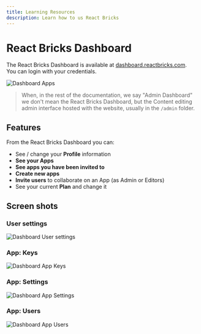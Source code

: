 ```yaml
---
title: Learning Resources
description: Learn how to us React Bricks
---
```


# React Bricks Dashboard

The React Bricks Dashboard is available at [dashboard.reactbricks.com](https://dashboard.reactbricks.com).  
You can login with your credentials.

![Dashboard Apps](/images/dashboard_apps.png)

> When, in the rest of the documentation, we say "Admin Dashboard" we don't mean the React Bricks Dashboard, but the Content editing admin interface hosted with the website, usually in the `/admin` folder.

## Features

From the React Bricks Dashboard you can:

- See / change your **Profile** information
- **See your Apps**
- **See apps you have been invited to**
- **Create new apps**
- **Invite users** to collaborate on an App (as Admin or Editors)
- See your current **Plan** and change it

## Screen shots

### User settings

![Dashboard User settings](/images/dashboard_user_settings.png)

### App: Keys

![Dashboard App Keys](/images/dashboard_app_keys.png)

### App: Settings

![Dashboard App Settings](/images/dashboard_app_settings.png)

### App: Users

![Dashboard App Users](/images/dashboard_app_users.png)
